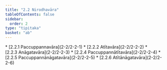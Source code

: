 ```yaml
---
title: "2.2 Nirodhavāra"
tableOfContents: false
sidebar:
  order: 2
type: "tipitaka"
basket: "ab"
---
```



<DynamicBreadcrumb />



<TableOfContents>
* [2.2.1 Paccuppannavāra](2-2/2-2-1)
* [2.2.2 Atītavāra](2-2/2-2-2)
* [2.2.3 Anāgatavāra](2-2/2-2-3)
* [2.2.4 Paccuppannātītavāra](2-2/2-2-4)
* [2.2.5 Paccuppannānāgatavāra](2-2/2-2-5)
* [2.2.6 Atītānāgatavāra](2-2/2-2-6)
</TableOfContents>